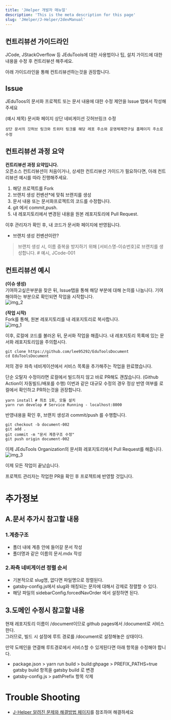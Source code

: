 ```yaml
---
title: 'JHelper 개발자 매뉴얼'
description: 'This is the meta description for this page'
slug: 'JHelper/J-Helper/2devManual'
--- 
```


## 컨트리뷰션 가이드라인

JCode, JStackOverflow 등 JEduTools에 대한 사용법이나 팁, 설치 가이드에 대한 내용을 수정 후 컨트리뷰션 해주세요.

아래 가이드라인을 통해 컨트리뷰션하는것을 권장합니다. 

## Issue

JEduToos의 문서화 프로젝트 또는 문서 내용에 대한 수정 제안을 Issue 탭에서 작성해주세요

(예시 제목) 문서화 페이지 상단 네비게이션 깃허브링크 수정
```
상단 문서의 깃허브 링크와 트위터 링크를 해당 레포 주소와 운영체제연구실 홈페이지 주소로 수정
```

## 컨트리뷰션 과정 요약

**컨트리뷰션 과정 요약입니다.**  
오픈소스 컨트리뷰션이 처음이거나, 상세한 컨트리뷰션 가이드가 필요하다면, 아래 컨트리뷰션 예시를 따라 진행해주세요.

1) 해당 프로젝트를 Fork
2) 브랜치 생성 컨벤션*에 맞춰 브랜치를 생성
3) 문서 내용 또는 문서화프로젝트의 코드를 수정합니다.
4) git 에서 commit,push.
5) 내 레포지토리에서 변경된 내용을 원본 레포지토리에 Pull Request.

이후 관리자가 확인 후, 내 코드가 문서화 페이지에 반영됩니다. 

* 브랜치 생성 컨벤션이란?
> 브랜치 생성 시, 이름 중복을 방지하기 위해 [서비스명-이슈번호]로 브랜치를 생성합니다. # 예시, JCode-001


## 컨트리뷰션 예시

**(이슈 생성)**   
기여하고싶은부분을 찾은 뒤, Issue탭을 통해 해당 부분에 대해 논의를 나눕니다. 기여해야하는 부분으로 확인되면 작업을 시작합니다.   
![img_2](./images/contributing_2.png)

**(작업 시작)**  
Fork를 통해, 원본 레포지토리를 내 레포지토리로 복사합니다.  
![img_1](./images/contributing_1.png)


이후, 로컬에 코드를 불러온 뒤, 문서화 작업을 해줍니다. 내 레포지토리 목록에 있는 문서화 레포지토리임을 주의합시다.
```
git clone https://github.com/lee95292/EduToolsDocument
cd EduToolsDocument
```

저의 경우 좌측 네비게이션에서 서비스 목록을 추가해주는 작업을 완료했습니다. 

단순 오탈자 수정이라면 로컬에서 빌드하지 않고 바로 PR해도 괜찮습니다. (Github Action이 자동빌드/배포를 수행)
이번과 같은 대규모 수정의 경우 정상 반영 여부를 로컬에서 확인하고 PR하는것을 권장합니다.

```
yarn install # 최초 1회, 모듈 설치
yarn run develop # Service Running - localhost:8000
```

반영내용을 확인 후, 브랜치 생성과 commit/push 를 수행합니다. 
```
git checkout -b document-002
git add .
git commit -m "문서 계층구조 수정"
git push origin document-002
```

이제 JEduTools Organization의 문서화 레포지토리에서 Pull Request를 해줍니다. 
![img_3](./images/contributing_3.png)

이제 모든 작업이 끝났습니다.

프로젝트 관리자는 작업한 PR을 확인 후 프로젝트에 반영할 것입니다.

# 추가정보

## A.문서 추가시 참고할 내용

### 1.계층구조
* 폴더 내에 계층 안에 들어갈 문서 작성
* 폴더명과 같은 이름의 문서.mdx 작성

### 2.좌측 네비게이션 정렬 순서
* 기본적으로 slug명, 없다면 파일명으로 정렬된다.
* gatsby-config.js에서 slug와 매칭되는 문자에 대해서 강제로 정렬할 수 있다.
 * 해당 파일의 sidebarConfig.forcedNavOrder 에서 설정하면 된다. 


## 3.도메인 수정시 참고할 내용
현재 레포지토리 이름이 /document이므로 github pages에서 /document로 서비스한다.   
그러므로, 빌드 시 설정에 루트 경로를 /document로 설정해놓은 상태이다.  

만약 도메인을 연결해 루트경로에서 서비스할 수 있게된다면 아래 항목을 수정해야 합니다.
* package.json > yarn run build > build:ghpage > PREFIX_PATHS=true gatsby build 항목을 gatsby build 로 변경
* gatsby-config.js > pathPrefix 항목 삭제

# Trouble Shooting
* [J-Helper 알려진 문제와 해결방법 페이지](https://jbnu-jedutools.github.io/document/JHelper/devManual/Troubleshooting)를 참조하여 해결하세요
